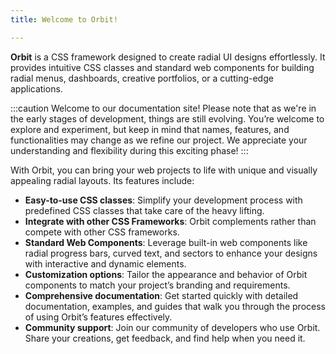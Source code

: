 ```yaml
---
title: Welcome to Orbit!

---
```


**Orbit** is a CSS framework designed to create radial UI designs effortlessly. It provides intuitive CSS classes and standard web components for building radial menus, dashboards, creative portfolios, or a cutting-edge applications.

:::caution
Welcome to our documentation site! Please note that as we're in the early stages of development, things are still evolving. You’re welcome to explore and experiment, but keep in mind that names, features, and functionalities may change as we refine our project. We appreciate your understanding and flexibility during this exciting phase!
:::

With Orbit, you can bring your web projects to life with unique and visually appealing radial layouts. Its features include:

- **Easy-to-use CSS classes**: Simplify your development process with predefined CSS classes that take care of the heavy lifting.
- **Integrate with other CSS Frameworks**: Orbit complements rather than compete with other CSS frameworks.
- **Standard Web Components**: Leverage built-in web components like radial progress bars, curved text, and sectors to enhance your designs with interactive and dynamic elements.
- **Customization options**: Tailor the appearance and behavior of Orbit components to match your project’s branding and requirements.
- **Comprehensive documentation**: Get started quickly with detailed documentation, examples, and guides that walk you through the process of using Orbit’s features effectively.
- **Community support**: Join our community of developers who use Orbit. Share your creations, get feedback, and find help when you need it.



